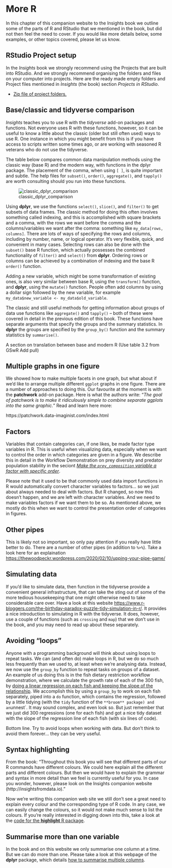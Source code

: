 # More R {#more-R}

In this chapter of this companion website to the Insights book we outline some of the parts of R and RStudio that we mentioned in the book, but did not then feel the need to cover. If you would like more details below, some examples, or other topics covered, please let us know.

## RStudio Project setup

In the *Insights* book we strongly recommend using the Projects that are built into RStudio. And we strongly recommend organising the folders and files on your computer into projects. Here are the ready made empty folders and Project files  mentioned in *Insights* (the book) section *Projects in RStudio*.

* [Zip file of project folders.](assets/insights_projects.zip)

## Base/classic and tidyverse comparison

*Insights* teaches you to use R with the *tidyverse* add-on packages and  functions. Not everyone uses R with these functions, however, so it can be useful to know a little about the classic (older but still often used) ways to use R. One instance in which you might benefit from this is if you have access to scripts written some times ago, or are working with seasoned R veterans who do not use the tidyverse.

The table below compares common data manipulation methods using the classic way (base R) and the modern way, with functions in the dplyr package. The placement of the comma, when using `[ ]`, is quite important and subtle. The help files for `subset()`, `order()`, `aggregate()`, and `tapply()` are worth consulting should you run into these functions.


![classic_dplyr_comparison](images/classic_dplyr_comparison.png)

Using **dplyr**, we use the functions `select()`, `slice()`, and `filter()` to get subsets of data frames. The classic method for doing this often involves something called indexing, and this is accomplished with square brackets and a comma, with the rows we want before the comma and the columns/variables we want after the comma: something like `my_data[rows, columns]`. There are lots of ways of specifying the rows and columns, including by number, name, or logical operator. It’s very flexible, quick, and convenient in many cases. Selecting rows can also be done with the `subset()` base R function, which actually possesses the combined functionality of `filter()` and `select()` from **dplyr**. Ordering rows or columns can be achieved by a combination of indexing and the base R `order()` function.

Adding a new variable, which might be some transformation of existing ones, is also very similar between base R, using the `transform()` function, and **dplyr**, using the `mutate()` function. People often add columns by using a dollar sign followed by the new variable, for example `my_data$new_variable <- my_data$old_variable`.

The classic and still useful methods for getting information about groups of data use functions like `aggregate()` and `tapply()` -- both of these were covered in detail in the previous edition of this book. These functions have separate arguments that specify the groups and the summary statistics. In **dplyr** the groups are specified by the `group_by()` function and the summary statistics by `summarise()`.


A section on translation between base and modern R (Use table 3.2 from GSwR
Add pull)

## Multiple graphs in one figure

We showed how to make multiple facets in one graph, but what about if we'd like to arrange multiple different `ggplot` graphs in one figure. There are a number of approaches to doing this. Our favourite at the moment is with the **patchwork** add-on package. Here is what the authors write: "*The goal of patchwork is to make it ridiculously simple to combine separate ggplots into the same graphic.*" Read and learn here more:

https://patchwork.data-imaginist.com/index.html



## Factors

Variables that contain categories can, if one likes, be made factor type variables in R. This is useful when visualizing data, especially when we want to control the order in which categories are given in a figure. We describe this in detail in the Workflow Demonstration on prey diversity and predator population stability in the seciont [*Make the `prey_composition` variable a factor with specific order*](#factors-predstab).

Please note that it used to be that commonly used data import functions in R would automatically convert character variables to factors... so we just about always needed to deal with factors. But R changed, so now this doesn't happen, and we are left with character variables. And we need to make variables factors if we want them to be so. As mentioned above, we mostly do this when we want to control the presentation order of categories in figures.

## Other pipes

This is likely not so important, so only pay attention if you really have little better to do. There are a number of other pipes (in addition to `%>%`). Take a look here for an explaination [https://thewoodpeckr.wordpress.com/2020/02/10/upping-your-pipe-game/](https://thewoodpeckr.wordpress.com/2020/02/10/upping-your-pipe-game/)

## Simulating data

If you'd like to simulate data, then function in the tidyverse provide a convenient general infrastructure, that can take the sting out of some of the more tedious housekeeping that one might otherwise need to take considerable care over. Have a look at this website [https://www.r-bloggers.com/the-birthday-paradox-puzzle-tidy-simulation-in-r/](https://www.r-bloggers.com/the-birthday-paradox-puzzle-tidy-simulation-in-r/). It provides a nice introduction to simulating in R with the tidyverse. It does, however, use a couple of functions (such as `crossing` and `map`) that we don't use in the book, and you may need to read up about these separately.

## Avoiding "loops"

Anyone with a programming background will think about using loops to repeat tasks. We can (and often do) make loops in R, but we do so much less frequently than we used to, at least when we're analysing data. Instead, we now use the `group_by` function to repeat tasks on groups of a dataset. An example of us doing this is in the fish dietary restriction workflow demonstration, where we calculate the growth rate of each of the 300 fish, by [doing a linear regression on each fish and keeping the slope of the relationship](#do-regression). We accomplish this by using a `group_by` to work on each fish separately, piped into a `do` function, which contains the regression, followed by a little tidying (with the `tidy` function of the `**broom** package) and an `unnest`. It may sound complex, and even look so. But just remember that we just did 300 regressions (one for each fish) and got a nice tidy dataset with the slope of the regression line of each fish (with six lines of code).

Bottom line. Try to avoid loops when working with data. But don't think to avoid them forever... they can be very useful.

## Syntax highlighting

From the book: "Throughout this book you will see that different parts of our R commands have different colours. We could here explain all the different parts and different colours. But then we would have to explain the grammar and syntax in more detail than we feel is currently useful for you. In case you wonder, however, please look on the Insights companion website (http://insightsfromdata.io)."

Now we're writing this companion web site we still don't see a great need to explain every colour and the corresponding type of R code. In any case, we can easily change the colours, so it would not make much sense to list the colours. If you're really interested in digging down into this, take a look at the [code for the **highlight** R package](https://github.com/hadley/highlight).


## Summarise more than one variable

In the book and on this website we only summarise one column at a time. But we can do more than one. Please take a look at this webpage of the **dplyr** package, which details [how to summarise multiple columns](https://dplyr.tidyverse.org/reference/summarise_all.html).
